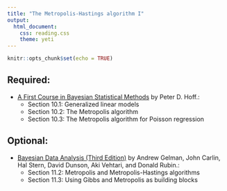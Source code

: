 ```yaml
---
title: "The Metropolis-Hastings algorithm I"
output: 
  html_document:
    css: reading.css
    theme: yeti
---
```


```r
knitr::opts_chunk$set(echo = TRUE)
```


## Required:

- [A First Course in Bayesian Statistical Methods](https://www.amazon.com/Bayesian-Statistical-Methods-Springer-Statistics/dp/0387922997) by Peter D. Hoff.:
    + Section 10.1: Generalized linear models
    + Section 10.2: The Metropolis algorithm
    + Section 10.3: The Metropolis algorithm for Poisson regression
    

## Optional:

- [Bayesian Data Analysis (Third Edition)](http://www.amazon.com/Bayesian-Analysis-Chapman-Statistical-Science/dp/1439840954/) by Andrew Gelman, John Carlin, Hal Stern, David Dunson, Aki Vehtari, and Donald Rubin.:
    + Section 11.2: Metropolis and Metropolis-Hastings algorithms
    + Section 11.3: Using Gibbs and Metropolis as building blocks
    
    
